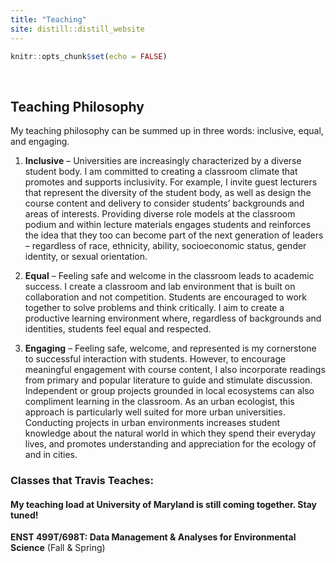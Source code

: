 ```yaml
---
title: "Teaching"
site: distill::distill_website
---
```


```r
knitr::opts_chunk$set(echo = FALSE)
```

<style>
d-title, d-byline {
  display: none
}
</style>

<br>

## Teaching Philosophy

My teaching philosophy can be summed up in three words: inclusive, equal, and engaging.

1. **Inclusive** – Universities are increasingly characterized by a diverse student body. I am committed to creating a classroom climate that promotes and supports inclusivity. For example, I invite guest lecturers that represent the diversity of the student body, as well as design the course content and delivery to consider students' backgrounds and areas of interests. Providing diverse role models at the classroom podium and within lecture materials engages students and reinforces the idea that they too can become part of the next generation of leaders – regardless of race, ethnicity, ability, socioeconomic status, gender identity, or sexual orientation.

2. **Equal** – Feeling safe and welcome in the classroom leads to academic success. I create a classroom and lab environment that is built on collaboration and not competition. Students are encouraged to work together to solve problems and think critically. I aim to create a productive learning environment where, regardless of backgrounds and identities, students feel equal and respected.

3. **Engaging** – Feeling safe, welcome, and represented is my cornerstone to successful interaction with students. However, to encourage meaningful engagement with course content, I also incorporate readings from primary and popular literature to guide and stimulate discussion. Independent or group projects grounded in local ecosystems can also compliment learning in the classroom. As an urban ecologist, this approach is particularly well suited for more urban universities. Conducting projects in urban environments increases student knowledge about the natural world in which they spend their everyday lives, and promotes understanding and appreciation for the ecology of and in cities.

### Classes that Travis Teaches:

#### My teaching load at University of Maryland is still coming together. Stay tuned!

**ENST 499T/698T: Data Management & Analyses for Environmental Science** (Fall & Spring)

